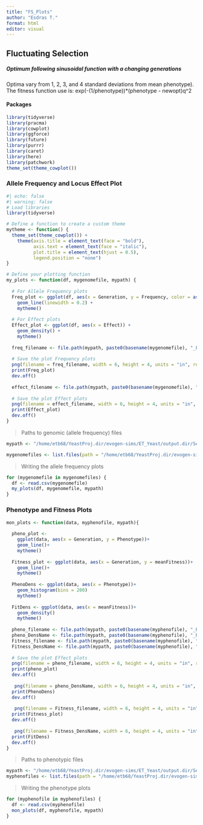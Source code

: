 ```yaml
---
title: "FS_Plots"
author: "Esdras T."
format: html
editor: visual
---
```


## Fluctuating Selection

##### Optimum following sinusoidal function with a changing generations

Optima vary from 1, 2, 3, and 4 standard deviations from mean phenotype). The fitness function use is: exp(-(1/phenotype))\*(phenotype - newopt)q\^2

#### Packages

```r
library(tidyverse)
library(pracma)
library(cowplot)
library(ggforce)
library(future)
library(purrr)
library(caret)
library(here)
library(patchwork)
theme_set(theme_cowplot())
```

### Allele Frequency and Locus Effect Plot

```r
#| echo: false
#| warning: false
# Load libraries
library(tidyverse)

# Define a function to create a custom theme
mytheme <- function() {
  theme_set(theme_cowplot()) +
    theme(axis.title = element_text(face = "bold"),
          axis.text = element_text(face = "italic"),
          plot.title = element_text(hjust = 0.5),
          legend.position = "none")
}

# Define your plotting function
my_plots <- function(df, mygenomefile, mypath) {
  
  # For Allele Frequency plots
  Freq_plot <- ggplot(df, aes(x = Generation, y = Frequency, color = as.character(Position))) +
    geom_line(linewidth = 0.2) +
    mytheme()
  
  # For Effect plots
  Effect_plot <- ggplot(df, aes(x = Effect)) +
    geom_density() +
    mytheme()
 
  freq_filename <- file.path(mypath, paste0(basename(mygenomefile), "_Freq.png"))
  
  # Save the plot Frequency plots
  png(filename = freq_filename, width = 6, height = 4, units = "in", res = 300)
  print(Freq_plot)
  dev.off()
  
  effect_filename <- file.path(mypath, paste0(basename(mygenomefile), "_Effect.png"))
  
  # Save the plot Effect plots
  png(filename = effect_filename, width = 6, height = 4, units = "in", res = 300)
  print(Effect_plot)
  dev.off()
}
```

> Paths to genomic (allele frequency) files

```r

mypath <- "/home/etb68/YeastProj.dir/evogen-sims/ET_Yeast/output.dir/Select_Press/ConstFluctSelect.dir/Plots.dir/Optim_Plot.dir/GenoPlot.dir"

mygenomefiles <- list.files(path = "/home/etb68/YeastProj.dir/evogen-sims/ET_Yeast/output.dir/Select_Press/ConstFluctSelect.dir/Selection_Optim.dir/", pattern = "^genome.*\\.csv$", full.names = TRUE)

```

> Writing the allele frequency plots

```r

for (mygenomefile in mygenomefiles) {
  df <- read.csv(mygenomefile)
  my_plots(df, mygenomefile, mypath)
}
```

### Phenotype and Fitness Plots

```r
mon_plots <- function(data, myphenofile, mypath){
  
  pheno_plot <- 
    ggplot(data, aes(x = Generation, y = Phenotype))+
    geom_line()+
    mytheme()
   
  Fitness_plot <- ggplot(data, aes(x = Generation, y = meanFitness))+
    geom_line()+
    mytheme()
  
  PhenoDens <- ggplot(data, aes(x = Phenotype))+
    geom_histogram(bins = 200)
    mytheme()
  
  FitDens <- ggplot(data, aes(x = meanFitness))+
    geom_density()
    mytheme()
    
  pheno_filename <- file.path(mypath, paste0(basename(myphenofile), "_Phenotype.png"))
  pheno_DensName <- file.path(mypath, paste0(basename(myphenofile), "_PhenoDens.png"))
  Fitness_filename <- file.path(mypath, paste0(basename(myphenofile), "_Fitness.png"))
  Fitness_DensName <- file.path(mypath, paste0(basename(myphenofile), "_FitDens.png"))
  
  # Save the plot Effect plots
  png(filename = pheno_filename, width = 6, height = 4, units = "in", res = 300)
  print(pheno_plot)
  dev.off()
  
   png(filename = pheno_DensName, width = 6, height = 4, units = "in", res = 300)
  print(PhenoDens)
  dev.off()
  
   png(filename = Fitness_filename, width = 6, height = 4, units = "in", res = 300)
  print(Fitness_plot)
  dev.off()
  
   png(filename = Fitness_DensName, width = 6, height = 4, units = "in", res = 300)
  print(FitDens)
  dev.off()
}
```

> Paths to phenotypic files

```r
mypath <- "/home/etb68/YeastProj.dir/evogen-sims/ET_Yeast/output.dir/Select_Press/ConstFluctSelect.dir/Plots.dir/Optim_Plot.dir/PhenoPlot.dir"
myphenofiles <- list.files(path = "/home/etb68/YeastProj.dir/evogen-sims/ET_Yeast/output.dir/Select_Press/ConstFluctSelect.dir/Selection_Optim.dir/", pattern = "^MeanPhenotypes.*\\.csv$", full.names = TRUE)
```

> Writing the phenotype plots

```r
for (myphenofile in myphenofiles) {
  df <- read.csv(myphenofile)
  mon_plots(df, myphenofile, mypath)
}
```
